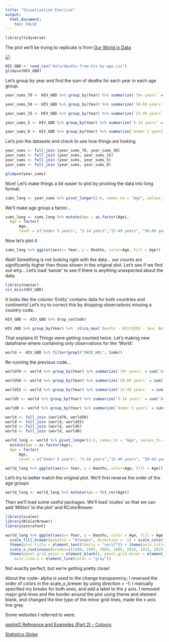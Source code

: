 ```yaml
---
title: "Visualization Exercise"
output:
  html_document:
    toc: FALSE
---
```


```r
library(tidyverse)
```

The plot we'll be trying to replicate is from [Our World in Data](https://ourworldindata.org/hiv-aids).

![](images/deaths-from-hiv-by-age.png){fig-align="center"}

```r
HIV_GBD <- read_csv("data/deaths-from-hiv-by-age.csv")
glimpse(HIV_GBD)
```

Let's group by year and find the sum of deaths for each year in each age group.

```r
year_sums_70 <- HIV_GBD %>% group_by(Year) %>% summarize(`70+ years` = sum(`Deaths - HIV/AIDS - Sex: Both - Age: 70+ years (Number)`))  

year_sums_50 <- HIV_GBD %>% group_by(Year) %>% summarize(`50-69 years` = sum(`Deaths - HIV/AIDS - Sex: Both - Age: 50-69 years (Number)`))  

year_sums_15 <- HIV_GBD %>% group_by(Year) %>% summarize(`15-49 years`  = sum(`Deaths - HIV/AIDS - Sex: Both - Age: 15-49 years (Number)`))  

year_sums_5 <- HIV_GBD %>% group_by(Year) %>% summarize(`5-14 years` = sum(`Deaths - HIV/AIDS - Sex: Both - Age: 5-14 years (Number)`)) 

year_sums_0 <- HIV_GBD %>% group_by(Year) %>% summarize(`Under 5 years` = sum(`Deaths - HIV/AIDS - Sex: Both - Age: Under 5 (Number)`)) 
```

Let's join the datasets and check to see how things are looking.

```r
year_sums <- full_join (year_sums_70, year_sums_50)
year_sums <- full_join (year_sums, year_sums_15)
year_sums <- full_join (year_sums, year_sums_5)
year_sums <- full_join (year_sums, year_sums_0)

glimpse(year_sums)
```

Nice! Let's make things a bit easier to plot by pivoting the data into long format.

```r
sums_long <- year_sums %>% pivot_longer(2:6, names_to = "Age", values_to = "Deaths")
```

We'll make age group a factor...

```r
sums_long <- sums_long %>% mutate(Age = as.factor(Age), 
  Age = factor(
      Age,
      level = c("Under 5 years", "5-14 years","15-49 years", "50-69 years", "70+ years")))
```

Now let's plot it

```r
sums_long %>% ggplot(aes(x= Year, y = Deaths, color=Age, fill = Age))  + geom_area() + labs(title = "Deaths from HIV/AIDS , by age, World, 1990 to 2019") + theme_bw()
```

Wait! Something is not looking right with the data... our counts are significantly higher than those shown in the original plot. Let's see if we find out why... Let's load 'naniar' to see if there is anything unexpected about the data.

```r
library(naniar)
vis_miss(HIV_GBD)
```

It looks like the column 'Entity' contains data for both countries and continents! Let's try to correct this by dropping observations missing a country code.

```r
HIV_GBD <- HIV_GBD %>% drop_na(Code)
```

```r
HIV_GBD %>% group_by(Year) %>%  slice_max(`Deaths - HIV/AIDS - Sex: Both - Age: 70+ years (Number)`)
```

That explains it! Things were getting counted twice. Let's making new dataframe where containing only observations for the 'World'.

```r
world <- HIV_GBD %>% filter(grepl("OWID_WRL", Code))
```

Re-running the previous code...

```r
world70 <- world %>% group_by(Year) %>% summarize(`70+ years` = sum(`Deaths - HIV/AIDS - Sex: Both - Age: 70+ years (Number)`))  

world50 <- world %>% group_by(Year) %>% summarize(`50-69 years` = sum(`Deaths - HIV/AIDS - Sex: Both - Age: 50-69 years (Number)`))  

world15 <- world %>% group_by(Year) %>% summarize(`15-49 years`  = sum(`Deaths - HIV/AIDS - Sex: Both - Age: 15-49 years (Number)`))  

world5 <- world %>% group_by(Year) %>% summarize(`5-14 years` = sum(`Deaths - HIV/AIDS - Sex: Both - Age: 5-14 years (Number)`)) 

world0 <- world %>% group_by(Year) %>% summarize(`Under 5 years` = sum(`Deaths - HIV/AIDS - Sex: Both - Age: Under 5 (Number)`)) 

world <- full_join (world70, world50)
world <- full_join (world, world15)
world <- full_join (world, world5)
world <- full_join (world, world0)

world_long <- world %>% pivot_longer(2:6, names_to = "Age", values_to = "Deaths") %>% 
  mutate(Age = as.factor(Age), 
  Age = factor(
      Age,
      level = c("Under 5 years", "5-14 years","15-49 years", "50-69 years", "70+ years")))
```

```r
world_long %>% ggplot(aes(x= Year, y = Deaths, color=Age, fill = Age))  + geom_area() + labs(title = "Deaths from HIV/AIDS , by age, World, 1990 to 2019")
```

Let's try to better match the original plot. We'll first reverse the order of the age groups

```r
world_long <- world_long %>% mutate(Age = fct_rev(Age))
```

Then we'll load some useful packages. We'll load 'scales' so that we can add 'Million' to the plot' and RColorBrewer.

```r
library(scales)
library(RColorBrewer)
library(extrafont)
```

```r
world_long %>% ggplot(aes(x= Year, y = Deaths, color = Age, fill = Age)) + geom_area(alpha = 0.7) + labs(title = "Deaths from HIV/AIDS , by age, World, 1990 to 2019") + theme_bw() + 
  scale_fill_brewer(palette = "Oranges", direction = -1) + scale_color_brewer(palette = "Oranges", direction = -1) + 
  theme(plot.title = element_text(family = "serif")) + theme(axis.title.x=element_blank(), axis.title.y=element_blank(), axis.ticks.y = element_blank()) + 
  scale_x_continuous(breaks=c(1990, 1995, 2000, 2005, 2010, 2015, 2019)) + scale_y_continuous(breaks=c(2e5, 4e5, 6e5, 8e5, 1e6, 1.2e6, 1.4e6, 1.6e6, 1.8e6), labels = c("200,000","400,000","600,000","800,000" , "1 Million", "1.2 Million", "1.4 Million", "1.6 Million", "1.8 Million")) + 
  theme(panel.grid.major = element_blank(), panel.grid.minor = element_line(linetype = "dashed"), panel.border = element_blank() , 
    axis.line.x = element_line(color = "gray"))   
```

Not exactly perfect, but we're getting pretty close!

About the code-- alpha is used to the change transparency; I reversed the order of colors in the scale_x\_brewer by using direction = -1; I manually specified my breaks for both axes, and add a label to the y axis. I removed major grid-lines and the border around the plot using theme and element blank, and changed the line type of the minor grid-lines, made the x axis line gray.

Some websites I referred to were:

[ggplot2 Reference and Examples (Part 2) - Colours](http://rstudio-pubs-static.s3.amazonaws.com/5312_98fc1aba2d5740dd849a5ab797cc2c8d.html)

[Statistics Globe](https://statisticsglobe.com/scale-colour-fill-brewer-rcolorbrewer-package-r)
